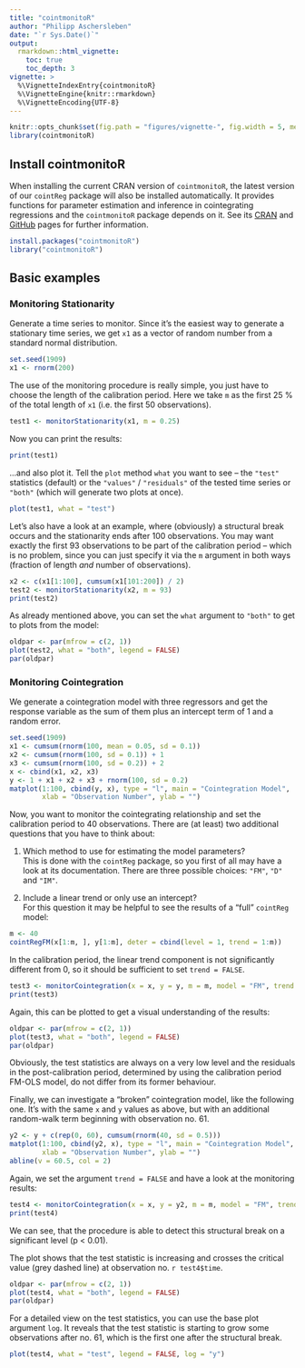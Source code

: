 ```yaml
---
title: "cointmonitoR"
author: "Philipp Aschersleben"
date: "`r Sys.Date()`"
output:
  rmarkdown::html_vignette:
    toc: true
    toc_depth: 3
vignette: >
  %\VignetteIndexEntry{cointmonitoR}
  %\VignetteEngine{knitr::rmarkdown}
  %\VignetteEncoding{UTF-8}
---
```

```R
knitr::opts_chunk$set(fig.path = "figures/vignette-", fig.width = 5, message = FALSE)
library(cointmonitoR)
```


## Install cointmonitoR

When installing the current CRAN version of `cointmonitoR`, the latest version of our `cointReg` package will also be installed automatically. It provides functions for parameter estimation and inference in cointegrating regressions and the `cointmonitoR` package depends on it. See its [CRAN](https://cran.r-project.org/package=cointReg) and [GitHub](https://github.com/aschersleben/cointReg) pages for further information.

```R
install.packages("cointmonitoR")
library("cointmonitoR")
```


## Basic examples

### Monitoring Stationarity

Generate a time series to monitor. Since it's the easiest way to generate a stationary time series, we get `x1` as a vector of random number from a standard normal distribution.
```R
set.seed(1909)
x1 <- rnorm(200)
```

The use of the monitoring procedure is really simple, you just have to choose the length of the calibration period. Here we take `m` as the first 25 % of the total length of `x1` (i.e. the first 50 observations).

```R
test1 <- monitorStationarity(x1, m = 0.25)
```

Now you can print the results:
```R
print(test1)
```

...and also plot it. Tell the `plot` method `what` you want to see -- the `"test"` statistics (default) or the `"values"` / `"residuals"` of the tested time series or `"both"` (which will generate two plots at once).
```R
plot(test1, what = "test")
```

Let's also have a look at an example, where (obviously) a structural break occurs and the stationarity ends after 100 observations. You may want exactly the first 93 observations to be part of the calibration period -- which is no problem, since you can just specify it via the `m` argument in both ways (fraction of length *and* number of observations).

```R
x2 <- c(x1[1:100], cumsum(x1[101:200]) / 2)
test2 <- monitorStationarity(x2, m = 93)
print(test2)
```

As already mentioned above, you can set the `what` argument to `"both"` to get to plots from the model:

```R
oldpar <- par(mfrow = c(2, 1))
plot(test2, what = "both", legend = FALSE)
par(oldpar)
```



### Monitoring Cointegration

We generate a cointegration model with three regressors and get the response variable as the sum of them plus an intercept term of 1 and a random error. 

```R
set.seed(1909)
x1 <- cumsum(rnorm(100, mean = 0.05, sd = 0.1))
x2 <- cumsum(rnorm(100, sd = 0.1)) + 1
x3 <- cumsum(rnorm(100, sd = 0.2)) + 2
x <- cbind(x1, x2, x3)
y <- 1 + x1 + x2 + x3 + rnorm(100, sd = 0.2)
matplot(1:100, cbind(y, x), type = "l", main = "Cointegration Model",
        xlab = "Observation Number", ylab = "")
```

Now, you want to monitor the cointegrating relationship and set the calibration period to 40 observations. There are (at least) two additional questions that you have to think about:

1. Which method to use for estimating the model parameters?  
This is done with the `cointReg` package, so you first of all may have a look at its documentation. There are three possible choices: `"FM"`, `"D"` and `"IM"`.

2. Include a linear trend or only use an intercept?  
For this question it may be helpful to see the results of a "full" `cointReg` model:
```R
m <- 40
cointRegFM(x[1:m, ], y[1:m], deter = cbind(level = 1, trend = 1:m))
```

In the calibration period, the linear trend component is not significantly different from 0, so it should be sufficient to set `trend = FALSE`.

```R
test3 <- monitorCointegration(x = x, y = y, m = m, model = "FM", trend = FALSE)
print(test3)
```

Again, this can be plotted to get a visual understanding of the results:

```R
oldpar <- par(mfrow = c(2, 1))
plot(test3, what = "both", legend = FALSE)
par(oldpar)
```

Obviously, the test statistics are always on a very low level and the residuals in the post-calibration period, determined by using the calibration period FM-OLS model, do not differ from its former behaviour.

Finally, we can investigate a "broken" cointegration model, like the following one. It's with the same `x` and `y` values as above, but with an additional random-walk term beginning with observation no. 61.

```R
y2 <- y + c(rep(0, 60), cumsum(rnorm(40, sd = 0.5)))
matplot(1:100, cbind(y2, x), type = "l", main = "Cointegration Model",
        xlab = "Observation Number", ylab = "")
abline(v = 60.5, col = 2)
```

Again, we set the argument `trend = FALSE` and have a look at the monitoring results:

```R
test4 <- monitorCointegration(x = x, y = y2, m = m, model = "FM", trend = FALSE)
print(test4)
```

We can see, that the procedure is able to detect this structural break on a significant level (p < 0.01).

The plot shows that the test statistic is increasing and crosses the critical value (grey dashed line) at observation no. ```r test4$time```.

```R
oldpar <- par(mfrow = c(2, 1))
plot(test4, what = "both", legend = FALSE)
par(oldpar)
```

For a detailed view on the test statistics, you can use the base plot argument `log`. It reveals that the test statistic is starting to grow some observations after no. 61, which is the first one after the structural break.

```R
plot(test4, what = "test", legend = FALSE, log = "y")
```
